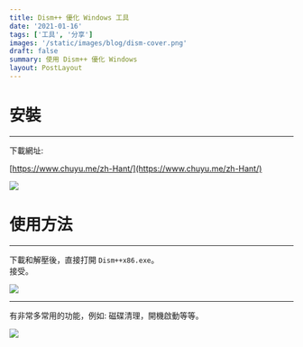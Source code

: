 ```yaml
---
title: Dism++ 優化 Windows 工具
date: '2021-01-16'
tags: ['工具', '分享']
images: '/static/images/blog/dism-cover.png'
draft: false
summary: 使用 Dism++ 優化 Windows
layout: PostLayout
---
```


<TOCInline toc={props.toc} asDisclosure />

# 安裝

---

下載網址:

[https://www.chuyu.me/zh-Hant/](https://www.chuyu.me/zh-Hant/)

![](/static/images/blog/dism-2.png)

# 使用方法

---

下載和解壓後，直接打開 `Dism++x86.exe`。  
接受。

![](/static/images/blog/dism-3.png)

---

有非常多常用的功能，例如: 磁碟清理，開機啟動等等。

![](/static/images/blog/dism-4.png)
